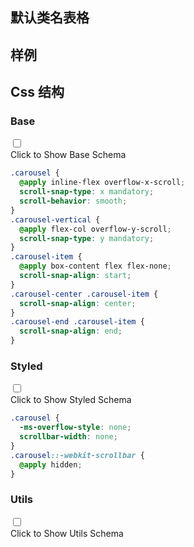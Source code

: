 

## 默认类名表格
  
<CssTable name="carousel" />
  
## 样例
  
<Demo></Demo>
  
## Css 结构


### Base

<div className="collapse">
<input type="checkbox" /> 
<div class="collapse-title px-0">
<span class="btn">Click to Show Base Schema</span>
</div>
<div class="collapse-content"> 

```css
.carousel {
  @apply inline-flex overflow-x-scroll;
  scroll-snap-type: x mandatory;
  scroll-behavior: smooth;
}
.carousel-vertical {
  @apply flex-col overflow-y-scroll;
  scroll-snap-type: y mandatory;
}
.carousel-item {
  @apply box-content flex flex-none;
  scroll-snap-align: start;
}
.carousel-center .carousel-item {
  scroll-snap-align: center;
}
.carousel-end .carousel-item {
  scroll-snap-align: end;
}

```

</div>
</div>



### Styled

<div className="collapse">
<input type="checkbox" /> 
<div class="collapse-title px-0">
<span class="btn">Click to Show Styled Schema</span>
</div>
<div class="collapse-content"> 

```css
.carousel {
  -ms-overflow-style: none;
  scrollbar-width: none;
}
.carousel::-webkit-scrollbar {
  @apply hidden;
}

```

</div>
</div>



### Utils

<div className="collapse">
<input type="checkbox" /> 
<div class="collapse-title px-0">
<span class="btn">Click to Show Utils Schema</span>
</div>
<div class="collapse-content"> 

```css

```

</div>
</div>



